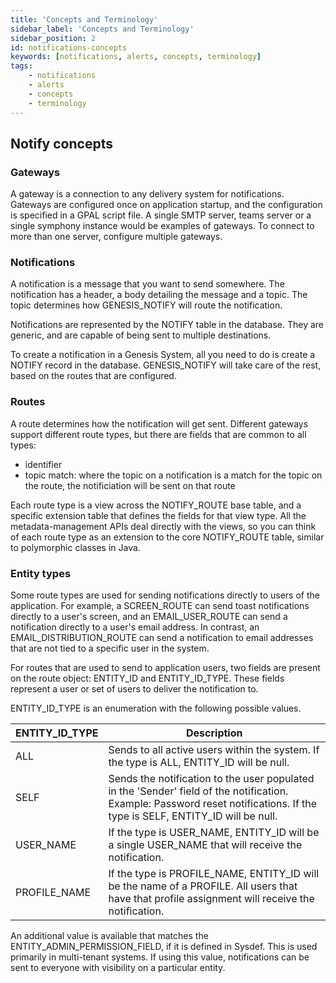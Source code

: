 ```yaml
---
title: 'Concepts and Terminology'
sidebar_label: 'Concepts and Terminology'
sidebar_position: 2
id: notifications-concepts
keywords: [notifications, alerts, concepts, terminology]
tags:
    - notifications
    - alerts
    - concepts
    - terminology
---
```


## Notify concepts

### Gateways
A gateway is a connection to any delivery system for notifications. Gateways are configured once on application startup, and the configuration is specified in a GPAL script file.
A single SMTP server, teams server or a single symphony instance would be examples of gateways. To connect to more than one server, configure multiple gateways.

### Notifications
A notification is a message that you want to send somewhere. The notification has a header, a body detailing the message and a topic. The topic determines how GENESIS_NOTIFY will route the notification.

Notifications are represented by the NOTIFY table in the database. They are generic, and are capable of being sent to multiple destinations.

To create a notification in a Genesis System, all you need to do is create a NOTIFY record in the database. GENESIS_NOTIFY will take care of the rest, based on the routes that are configured.

### Routes
A route determines how the notification will get sent. Different gateways support different route types, but there are fields that are common to all types: 

- identifier
- topic match: where the topic on a notification is a match for the topic on the route, the notificiation will be sent on that route

Each route type is a view across the NOTIFY_ROUTE base table, and a specific extension table that defines the fields for that view type. 
All the metadata-management APIs deal directly with the views, so you can think of each route type as an extension to the core NOTIFY_ROUTE table, similar to polymorphic classes in Java.

### Entity types
Some route types are used for sending notifications directly to users of the application. For example, a SCREEN_ROUTE can send toast notifications directly to a user's screen, and an EMAIL_USER_ROUTE can send a notification directly to a user's email address. In contrast, an EMAIL_DISTRIBUTION_ROUTE can send a notification to email addresses that are not tied to a specific user in the system.

For routes that are used to send to application users, two fields are present on the route object: ENTITY_ID and ENTITY_ID_TYPE. These fields represent a user or set of users to deliver the notification to.

ENTITY_ID_TYPE is an enumeration with the following possible values.

| ENTITY_ID_TYPE | Description |
| --- | --- |
| ALL | Sends to all active users within the system. If the type is ALL, ENTITY_ID will be null. |
| SELF | Sends the notification to the user populated in the 'Sender' field of the notification. Example: Password reset notifications. If the type is SELF, ENTITY_ID will be null. |
| USER_NAME | If the type is USER_NAME, ENTITY_ID will be a single USER_NAME that will receive the notification.   |
| PROFILE_NAME | If the type is PROFILE_NAME, ENTITY_ID will be the name of a PROFILE. All users that have that profile assignment will receive the notification.  |

An additional value is available that matches the ENTITY_ADMIN_PERMISSION_FIELD, if it is defined in Sysdef. This is used primarily in multi-tenant systems. If using this value, notifications can be sent to everyone with visibility on a particular entity.
